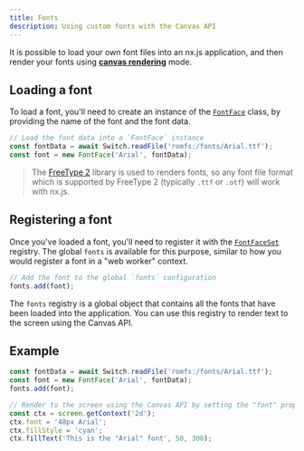 ```yaml
---
title: Fonts
description: Using custom fonts with the Canvas API
---
```


It is possible to load your own font files into an nx.js application, and then render
your fonts using [**canvas rendering**](/docs/rendering/canvas) mode.

## Loading a font

To load a font, you'll need to create an instance of the
[`FontFace`](https://developer.mozilla.org/docs/Web/API/FontFace) class,
by providing the name of the font and the font data.

```typescript
// Load the font data into a `FontFace` instance
const fontData = await Switch.readFile('romfs:/fonts/Arial.ttf');
const font = new FontFace('Arial', fontData);
```

> The [FreeType 2](https://freetype.org/) library is used to renders fonts,
> so any font file format which is supported by FreeType 2 (typically `.ttf`
> or `.otf`) will work with nx.js.

## Registering a font

Once you've loaded a font, you'll need to register it with the
[`FontFaceSet`](https://developer.mozilla.org/docs/Web/API/FontFaceSet) registry.
The global `fonts` is available for this purpose, similar to how you would
register a font in a "web worker" context.

```typescript
// Add the font to the global `fonts` configuration
fonts.add(font);
```

The `fonts` registry is a global object that contains all the fonts that have been
loaded into the application. You can use this registry to render text to the screen
using the Canvas API.

## Example

```typescript
const fontData = await Switch.readFile('romfs:/fonts/Arial.ttf');
const font = new FontFace('Arial', fontData);
fonts.add(font);

// Render to the screen using the Canvas API by setting the "font" property
const ctx = screen.getContext('2d');
ctx.font = '48px Arial';
ctx.fillStyle = 'cyan';
ctx.fillText('This is the "Arial" font', 50, 300);
```